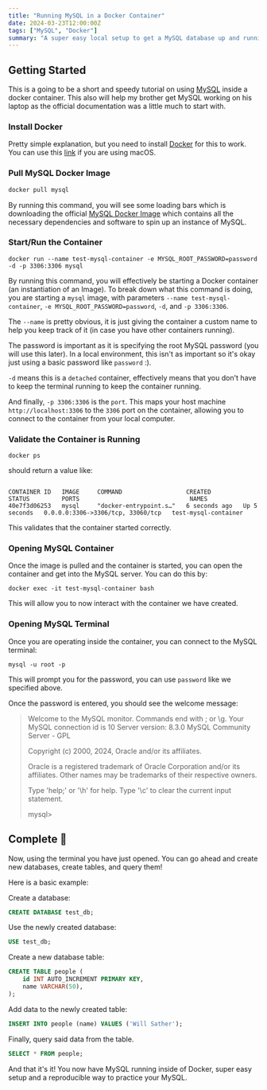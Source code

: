 ```yaml
---
title: "Running MySQL in a Docker Container"
date: 2024-03-23T12:00:00Z
tags: ["MySQL", "Docker"]
summary: "A super easy local setup to get a MySQL database up and running using a Docker container."
---
```


## Getting Started

This is a going to be a short and speedy tutorial on using [MySQL](https://www.mysql.com/) inside a docker container. This also will
help my brother get MySQL working on his laptop as the official documentation was a little much to start with.

### Install Docker

Pretty simple explanation, but you need to install [Docker](https://www.docker.com/) for this to work. You can use this [link](https://docs.docker.com/desktop/install/mac-install/)
if you are using macOS.

### Pull MySQL Docker Image

```bash
docker pull mysql
```

By running this command, you will see some loading bars which is downloading the official
[MySQL Docker Image](https://hub.docker.com/_/mysql) which contains all the necessary dependencies and software to spin
up an instance of MySQL.

### Start/Run the Container

```shell
docker run --name test-mysql-container -e MYSQL_ROOT_PASSWORD=password -d -p 3306:3306 mysql
```

By running this command, you will effectively be starting a Docker container (an instantiation of an Image). To break down
what this command is doing, you are starting a `mysql` image, with parameters `--name test-mysql-container`, `-e MYSQL_ROOT_PASSWORD=password`,
`-d`, and `-p 3306:3306`.

The `--name` is pretty obvious, it is just giving the container a custom name to help you keep track of it (in case you have other containers running).

The password is important as it is specifying the root MySQL password (you will use this later). In a local environment, this isn't as important so
it's okay just using a basic password like `password` :).

`-d` means this is a `detached` container, effectively means that you don't have to keep the terminal running to keep the container running.

And finally, `-p 3306:3306` is the `port`. This maps your host machine `http://localhost:3306` to the `3306` port on the container,
allowing you to connect to the container from your local computer.

### Validate the Container is Running

```shell
docker ps
```

should return a value like:

```text

CONTAINER ID   IMAGE     COMMAND                  CREATED         STATUS         PORTS                               NAMES
40e7f3d06253   mysql     "docker-entrypoint.s…"   6 seconds ago   Up 5 seconds   0.0.0.0:3306->3306/tcp, 33060/tcp   test-mysql-container
```

This validates that the container started correctly.

### Opening MySQL Container

Once the image is pulled and the container is started, you can open the container and get into the MySQL server. You can do this by:

```shell
docker exec -it test-mysql-container bash
```

This will allow you to now interact with the container we have created.

### Opening MySQL Terminal

Once you are operating inside the container, you can connect to the MySQL terminal:

```shell
mysql -u root -p
```

This will prompt you for the password, you can use `password` like we specified above.

Once the password is entered, you should see the welcome message:

> Welcome to the MySQL monitor. Commands end with ; or \g.
> Your MySQL connection id is 10
> Server version: 8.3.0 MySQL Community Server - GPL
>
> Copyright (c) 2000, 2024, Oracle and/or its affiliates.
>
> Oracle is a registered trademark of Oracle Corporation and/or its
> affiliates. Other names may be trademarks of their respective
> owners.
>
> Type 'help;' or '\h' for help. Type '\c' to clear the current input statement.
>
> mysql>

## Complete 🎉

Now, using the terminal you have just opened. You can go ahead and create new databases, create tables, and query them!

Here is a basic example:

Create a database:

```sql
CREATE DATABASE test_db;
```

Use the newly created database:

```sql
USE test_db;
```

Create a new database table:

```sql
CREATE TABLE people (
    id INT AUTO_INCREMENT PRIMARY KEY,
    name VARCHAR(50),
);
```

Add data to the newly created table:

```sql
INSERT INTO people (name) VALUES ('Will Sather');
```

Finally, query said data from the table.

```sql
SELECT * FROM people;
```

And that it's it! You now have MySQL running inside of Docker, super easy setup and a reproducible way to practice your MySQL.
